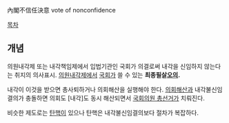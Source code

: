 內閣不信任決意
vote of nonconfidence

[[목차]]

== 개념 ==
의원내각제 또는 내각책임제에서 입법기관인 국회가 의결로써 내각을 신임하지 않는다는 취지의 의사표시. [[의원내각제]]에서 [[국회]]가 쓸 수 있는 '''최종필살[[오의]].''' 

내각이 이것을 받으면 총사퇴하거나 의회해산을 실행해야 한다. [[의회해산]]과 내각불신임결의가 충돌하면 의회도 [내각]도 동시 해산되면서 [[국회의원 총선거]]가 치뤄진다. 

비슷한 제도로는 [[탄핵]]이 있으나 탄핵은 내각불신임결의보다 절차가 복잡하다. 
